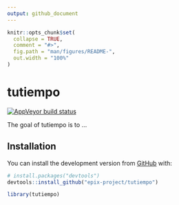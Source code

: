 ```yaml
---
output: github_document
---
```


<!-- README.md is generated from README.Rmd. Please edit that file -->

```r
knitr::opts_chunk$set(
  collapse = TRUE,
  comment = "#>",
  fig.path = "man/figures/README-",
  out.width = "100%"
)
```
# tutiempo

<!-- badges: start -->
[![AppVeyor build status](https://ci.appveyor.com/api/projects/status/github/epix-project/tutiempo?branch=master&svg=true)](https://ci.appveyor.com/project/epix-project/tutiempo)
<!-- badges: end -->

The goal of tutiempo is to ...

## Installation

You can install the development version from [GitHub](https://github.com/) with:

``` r
# install.packages("devtools")
devtools::install_github("epix-project/tutiempo")
```

```r
library(tutiempo)
```
